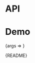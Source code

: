
<Meta title="Packages/Loaders/Inline" component={Inline} />

# API

<ArgsTable />

# Demo

<Canvas>
  <Story
    name="Inline"
    argTypes={{ color: { control: 'color' } }}
    parameters={{
      design: {
        allowFullscreen: true,
        type: 'figma',
        url: 'https://www.figma.com/file/6g87L4FdKZTA3knt3Rsfdx/Garden?node-id=175%3A188'
      }
    }}
  >
    {args => <Inline {...args} />}
  </Story>
</Canvas>

<Markdown>{README}</Markdown>
